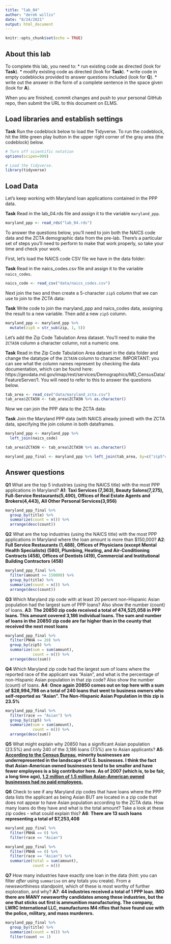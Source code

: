 ```yaml
---
title: "lab_04"
author: "derek willis"
date: "8/24/2021"
output: html_document
---
```


```r
knitr::opts_chunk$set(echo = TRUE)
```

## About this lab

To complete this lab, you need to:
* run existing code as directed (look for **Task**).
* modify existing code as directed (look for **Task**).
* write code in empty codeblocks provided to answer questions included (look for **Q**).
* write out the answer in the form of a complete sentence in the space given (look for **A**).

When you are finished, commit changes and push to your personal GitHub repo, then submit the URL to this document on ELMS.

## Load libraries and establish settings

**Task** Run the codeblock below to load the Tidyverse. To run the codeblock, hit the little green play button in the upper right corner of the gray area (the codeblock) below.

```r
# Turn off scientific notation
options(scipen=999)

# Load the tidyverse.
library(tidyverse)
```

## Load Data

Let's keep working with Maryland loan applications contained in the PPP data.

**Task** Read in the lab_04.rds file and assign it to the variable `maryland_ppp`.

```r
maryland_ppp <- read_rds("lab_04.rds")
```

To answer the questions below, you'll need to join both the NAICS code data and the ZCTA demographic data from the pre-lab. There's a particular set of steps you'll need to perform to make that work properly, so take your time and check your work.

First, let's load the NAICS code CSV file we have in the data folder:

**Task** Read in the naics_codes.csv file and assign it to the variable `naics_codes`.

```r
naics_code <- read_csv("data/naics_codes.csv")

```

Next join the two and then create a 5-character `zip5` column that we can use to join to the ZCTA data:

**Task** Write code to join the maryland_ppp and naics_codes data, assigning the result to a new variable. Then add a new `zip5` column.

```r
maryland_ppp <- maryland_ppp %>% 
  mutate(zip5 = str_sub(zip, 1, 5))
```

Let's add the Zip Code Tabulation Area dataset. You'll need to make the `ZCTA5N` column a character column, not a numeric one.

**Task** Read in the Zip Code Tabulation Area dataset in the data folder and change the datatype of the `ZCTA5N` column to character. IMPORTANT: you can see what the column names represent by checking the data documentation, which can be found here: https://geodata.md.gov/imap/rest/services/Demographics/MD_CensusData/FeatureServer/1. You will need to refer to this to answer the questions below.

```r
tab_area <- read_csv("data/maryland_zcta.csv")
tab_area$ZCTA5N <- tab_area$ZCTA5N %>% as.character()
```

Now we can join the PPP data to the ZCTA data:

**Task** Join the Maryland PPP data (with NAICS already joined) with the ZCTA data, specifying the join column in both dataframes.

```r
maryland_ppp <- maryland_ppp %>% 
  left_join(naics_code)

tab_area$ZCTA5N <- tab_area$ZCTA5N %>% as.character()

maryland_ppp_final <- maryland_ppp %>% left_join(tab_area, by=c("zip5"="ZCTA5N"))
```

## Answer questions

**Q1** What are the top 5 industries (using the NAICS title) with the most PPP applications in Maryland?
**A1**: **Taxi Services (7,363), Beauty Salons(7,275), Full-Service Restaurants(5,490), Offices of Real Estate Agents and Brokers(4,443), All Other Personal Services(3,956)**

```r
maryland_ppp_final %>%
  group_by(title) %>%
  summarize(count = n()) %>%
  arrange(desc(count))
```

**Q2** What are the top industries (using the NAICS title) with the most PPP applications in Maryland where the loan amount is more than $150,000?
**A2**: **Full Service Restaurants (1,488), Offices of Physicians (except Mental Health Specialists) (580), Plumbing, Heating, and Air-Conditioning Contracts (458), Offices of Dentists (419), Commercial and Institutional Building Contractors (458)**

```r
maryland_ppp_final %>%
  filter(amount >= 150000) %>%
  group_by(title) %>%
  summarize(count = n()) %>%
  arrange(desc(count))


```

**Q3** Which Maryland zip code with at least 20 percent non-Hispanic Asian population had the largest sum of PPP loans? Also show the number (count) of loans.
**A3**: **The 20850 zip code received a total of 474,525,058 in PPP loans.  This amount covered 3,186 individual loans.  The sum and number of loans in the 20850 zip code are far higher than in the county that received the next most loans**

```r
maryland_ppp_final %>%
  filter(PNHA >= 20) %>%
  group_by(zip5) %>%
  summarize(sum = sum(amount),
            count = n()) %>%
  arrange(desc(sum))
```

**Q4** Which Maryland zip code had the largest sum of loans where the reported race of the applicant was "Asian", and what is the percentage of non-Hispanic Asian population in that zip code? Also show the number (count) of loans.
**A4**: **Once again 20850 comes out on top here with a sum of $28,994,798 on a total of 240 loans that went to business owners who self-reported as "Asian".  The Non-Hispanic Asian Population in this zip is 23.5%**

```r
maryland_ppp_final %>%
  filter(race == "Asian") %>%
  group_by(zip5) %>%
  summarize(sum = sum(amount),
            count = n()) %>%
  arrange(desc(sum))

```

**Q5** What might explain why 20850 has a significant Asian population (23.5%) and only 240 of the 3,186 loans (7.5%) are to Asian applicants?
**A5**: **[According to the Census Bureau](https://www.census.gov/newsroom/press-releases/2021/annual-business-survey.html), minority businesses are underrepresented in the landscape of U.S. businesses.  I think the fact that Asian-American owned businesses tend to be smaller and have fewer employees is a big contributor here.  As of 2007 (which is, to be fair, a long time ago), [1.2 million of 1.5 million Asian-American owned businesses had no paid employees.](https://www.census.gov/newsroom/releases/archives/business_ownership/cb11-74.html)**


**Q6** Check to see if any Maryland zip codes that have loans where the PPP data lists the applicant as being Asian BUT are located in a zip code that does not appear to have Asian population according to the ZCTA data. How many loans do they have and what is the total amount? Take a look at these zip codes - what could explain this?
**A6**: **There are 13 such loans representing a total of $7,253,408**

```r
maryland_ppp_final %>%
  filter(PNHA == 0) %>%
  filter(race == "Asian") 

maryland_ppp_final %>%
  filter(PNHA == 0) %>%
  filter(race == "Asian") %>%
  summarize(total = sum(amount),
            count = n())

```

**Q7** How many industries have exactly one loan in the data (hint: you can filter _after_ using `summarise` on any totals you create). From a newsworthiness standpoint, which of these is most worthy of further exploration, and why?
**A7**: **44 industries received a total of 1 PPP loan.  IMO there are MANY newsworthy candidates among these industries, but the one that sticks out first is ammunition manufacturing.  The company, LWRC International LLC, manufactures M4 rifles that have found use with the police, military, and mass murderers.**

```r
maryland_ppp_final %>%
  group_by(title) %>%
  summarize(count = n()) %>%
  filter(count == 1)

```
